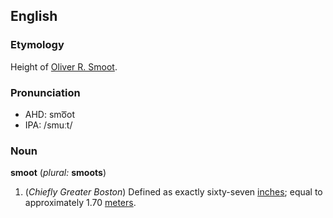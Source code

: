 ==English==

===Etymology===
Height of [[w:Oliver R. Smoot|Oliver R. Smoot]].

===Pronunciation===
* AHD: smo͞ot
* IPA: /smuːt/

===Noun===
'''smoot''' (''plural:'' '''smoots''')

# (''Chiefly Greater Boston'') Defined as exactly sixty-seven [[inch|inches]]; equal to approximately 1.70 [[meter|meters]].